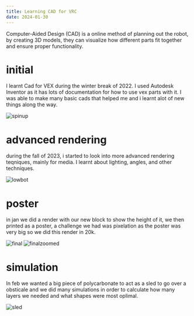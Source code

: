 ```yaml
---
title: Learning CAD for VRC
date: 2024-01-30
---
```


Computer-Aided Design (CAD) is a online method of planning out the robot, by creating 3D models, they can visualize how different parts fit together and ensure proper functionality. 

# initial

I learnt Cad for VEX during the winter break of 2022. I used Autodesk Inventor as it has lots of documentation for how to use vex parts with it. I was able to make many basic cads that helped me and i learnt alot of new things along the way. 

![spinup](/cad/spinup.png)

# advanced rendering

during the fall of 2023, i started to look into more advanced rendering teqniques, mainly for media. I learnt about lighting, angles, and other techniques.

![lowbot](/cad/lowbot.png)

# poster

in jan we did a render with our new block to show the height of it, we then printed as a poster, a challenge we had was pixelation as the poster was very big so we did this render in 20k. 

![final](/cad/final.jpg)
![finalzoomed](/cad/finalzoomed.jpg)

# simulation

In feb we wanted a big piece of polycarbonate to act as a sled to go over a obsticale and we did many simulations in order to calculate how many layers we needed and what shapes were most oplimal. 

![sled](/cad/sled.png)